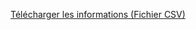 <p class="text-center my-5">
  <a href="assets/dist/db_countries_risk_fr.csv" class="btn btn-primary">Télécharger les informations (Fichier CSV)</a>
</p>
